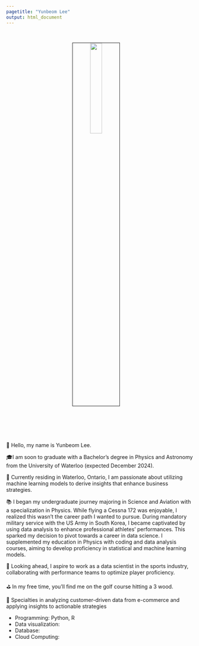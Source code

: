 ```yaml
---
pagetitle: "Yunbeom Lee"
output: html_document
---
```


<link rel="stylesheet" href="styles.css" type="text/css">
<link rel="stylesheet" href="site_libs/academicons-1.9.1/css/academicons.min.css"/>

<br>

<p align="center">
<img src="images/profile_pic.jpg" style="width:25%; border:0.5px solid; margin-right: 20px" align="center">
</p>
<br>

<br><br><br>
👋 Hello, my name is Yunbeom Lee.

🎓I am soon to graduate with a Bachelor's degree in Physics and Astronomy from the University of Waterloo (expected December 2024).

🌇 Currently residing in Waterloo, Ontario, I am passionate about utilizing machine learning models to derive insights that enhance business strategies.

📚 I began my undergraduate journey majoring in Science and Aviation with a specialization in Physics. While flying a Cessna 172 was enjoyable, I realized this wasn't the career path I wanted to pursue. During mandatory military service with the US Army in South Korea, I became captivated by using data analysis to enhance professional athletes’ performances. This sparked my decision to pivot towards a career in data science. I supplemented my education in Physics with coding and data analysis courses, aiming to develop proficiency in statistical and machine learning models.

🥇 Looking ahead, I aspire to work as a data scientist in the sports industry, collaborating with performance teams to optimize player proficiency.

⛳️ In my free time, you'll find me on the golf course hitting a 3 wood.

💪 Specialties in analyzing customer-driven data from e-commerce and applying insights to actionable strategies

+ Programming: Python, R
+ Data visualization:
+ Database:
+ Cloud Computing:
